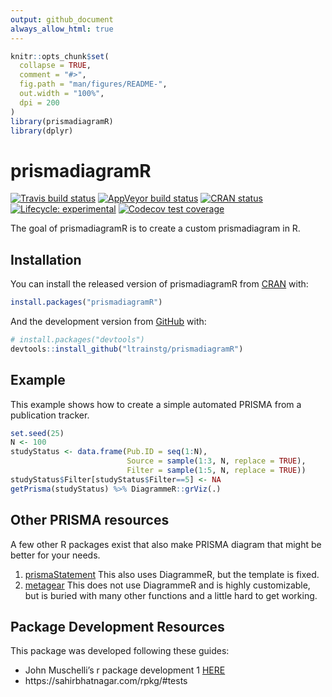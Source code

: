 ```yaml
---
output: github_document
always_allow_html: true
---
```


<!-- README.md is generated from README.Rmd. Please edit that file -->

```r
knitr::opts_chunk$set(
  collapse = TRUE,
  comment = "#>",
  fig.path = "man/figures/README-",
  out.width = "100%", 
  dpi = 200
)
library(prismadiagramR)
library(dplyr)
```

# prismadiagramR

<!-- badges: start -->
[![Travis build status](https://travis-ci.org/ltrainstg/prismadiagramR.svg?branch=master)](https://travis-ci.org/ltrainstg/prismadiagramR)
[![AppVeyor build status](https://ci.appveyor.com/api/projects/status/github/ltrainstg/prismadiagramR?branch=master&svg=true)](https://ci.appveyor.com/project/ltrainstg/prismadiagramR)
[![CRAN status](https://www.r-pkg.org/badges/version/prismadiagramR)](https://CRAN.R-project.org/package=prismadiagramR)
[![Lifecycle: experimental](https://img.shields.io/badge/lifecycle-experimental-orange.svg)](https://www.tidyverse.org/lifecycle/#experimental)
[![Codecov test coverage](https://codecov.io/gh/ltrainstg/prismadiagramR/branch/master/graph/badge.svg)](https://codecov.io/gh/ltrainstg/prismadiagramR?branch=master)
<!-- badges: end -->

The goal of prismadiagramR is to create a custom prismadiagram in R. 

## Installation

You can install the released version of prismadiagramR from [CRAN](https://CRAN.R-project.org) with:

``` r
install.packages("prismadiagramR")
```

And the development version from [GitHub](https://github.com/) with:

``` r
# install.packages("devtools")
devtools::install_github("ltrainstg/prismadiagramR")
```
## Example

This example shows how to create a simple automated PRISMA from a publication tracker. 



```r

set.seed(25)
N <- 100
studyStatus <- data.frame(Pub.ID = seq(1:N), 
                          Source = sample(1:3, N, replace = TRUE),
                          Filter = sample(1:5, N, replace = TRUE))
studyStatus$Filter[studyStatus$Filter==5] <- NA  
getPrisma(studyStatus) %>% DiagrammeR::grViz(.)

```

## Other PRISMA resources
A few other R packages exist that also make PRISMA diagram that might be better for your needs.

  1. [prismaStatement](https://cran.r-project.org/web/packages/PRISMAstatement/vignettes/PRISMA.html) This also uses DiagrammeR, but the template is fixed. 
  2. [metagear](https://rdrr.io/cran/metagear/man/plot_PRISMA.html) This does not use DiagrammeR and is highly customizable, but is buried with many other functions and a little hard to get working. 
  
## Package Development Resources
This package was developed following these guides:

  * John Muschelli's r package development 1 [HERE](https://www.youtube.com/watch?v=79s3z0gIuFU)
  * https://sahirbhatnagar.com/rpkg/#tests
  
